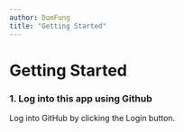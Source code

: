 ```yaml
---
author: DomFung
title: "Getting Started"
---
```


# Getting Started

### 1. Log into this app using Github

Log into GitHub by clicking the Login button.

